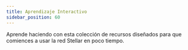 ```yaml
---
title: Aprendizaje Interactivo
sidebar_position: 60
---
```



Aprende haciendo con esta colección de recursos diseñados para que comiences a usar la red Stellar en poco tiempo.

<DocCardList />

